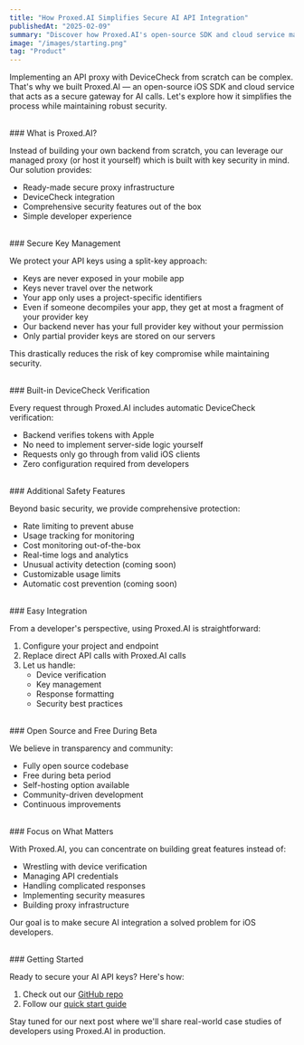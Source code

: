 ```yaml
---
title: "How Proxed.AI Simplifies Secure AI API Integration"
publishedAt: "2025-02-09"
summary: "Discover how Proxed.AI's open-source SDK and cloud service makes protecting AI API keys in iOS apps effortless"
image: "/images/starting.png"
tag: "Product"
---
```


Implementing an API proxy with DeviceCheck from scratch can be complex. That's why we built Proxed.AI — an open-source iOS SDK and cloud service that acts as a secure gateway for AI calls. Let's explore how it simplifies the process while maintaining robust security.

<br />
### What is Proxed.AI?

Instead of building your own backend from scratch, you can leverage our managed proxy (or host it yourself) which is built with key security in mind. Our solution provides:
- Ready-made secure proxy infrastructure
- DeviceCheck integration
- Comprehensive security features out of the box
- Simple developer experience

<br />
### Secure Key Management

We protect your API keys using a split-key approach:
- Keys are never exposed in your mobile app
- Keys never travel over the network
- Your app only uses a project-specific identifiers
- Even if someone decompiles your app, they get at most a fragment of your provider key
- Our backend never has your full provider key without your permission
- Only partial provider keys are stored on our servers

This drastically reduces the risk of key compromise while maintaining security.

<br />
### Built-in DeviceCheck Verification

Every request through Proxed.AI includes automatic DeviceCheck verification:
- Backend verifies tokens with Apple
- No need to implement server-side logic yourself
- Requests only go through from valid iOS clients
- Zero configuration required from developers

<br />
### Additional Safety Features

Beyond basic security, we provide comprehensive protection:
- Rate limiting to prevent abuse
- Usage tracking for monitoring
- Cost monitoring out-of-the-box
- Real-time logs and analytics
- Unusual activity detection (coming soon)
- Customizable usage limits
- Automatic cost prevention (coming soon)

<br />
### Easy Integration

From a developer's perspective, using Proxed.AI is straightforward:
1. Configure your project and endpoint
2. Replace direct API calls with Proxed.AI calls
3. Let us handle:
   - Device verification
   - Key management
   - Response formatting
   - Security best practices

<br />
### Open Source and Free During Beta

We believe in transparency and community:
- Fully open source codebase
- Free during beta period
- Self-hosting option available
- Community-driven development
- Continuous improvements

<br />
### Focus on What Matters

With Proxed.AI, you can concentrate on building great features instead of:
- Wrestling with device verification
- Managing API credentials
- Handling complicated responses
- Implementing security measures
- Building proxy infrastructure

Our goal is to make secure AI integration a solved problem for iOS developers.

<br />
### Getting Started

Ready to secure your AI API keys? Here's how:
1. Check out our [GitHub repo](https://github.com/nech-ai/proxed)
2. Follow our [quick start guide](https://docs.proxed.ai/quickstart)

Stay tuned for our next post where we'll share real-world case studies of developers using Proxed.AI in production.
